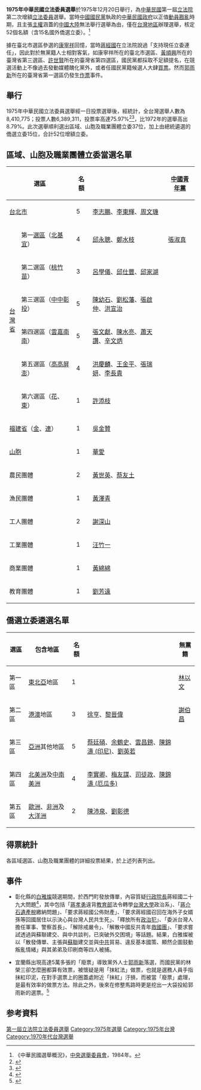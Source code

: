 {{Infobox Election
|election_name   = <small>中華民國第一屆立法委員選舉<br />（第二次增額立法委員選舉）</small>
|country         = 中華民國
|type            = 國會
|ongoing         = no<!-- Please don't change this -->
|turnout         = 75.97%
|previous_election = 1972年中華民國立法委員選舉
|previous_year   = 1972年
|previous_mps    = 
|next_election   = 1980年中華民國立法委員選舉
|next_year       = 1980年 
|next_mps        = 
|seats_for_election = [[立法院|立法院]]當中的97席
|election_date   = 1975年12月20日
|image1          = [[File:第7任總統蔣經國先生玉照.jpg|150x150px]]
|leader1         = [[蔣經國|蔣經國]]  
|party1          = {{中國國民黨}}  
|seats1          = 51席
|colour1         = 000099
|popular_vote1   = 
|percentage1     = 
|image2          = [[File:Li_Huang_(cropped).jpg|150x150px]]
|leader2         = [[李璜|李璜]]
|party2          = {{中國青年黨}} 
|seats2          = 1席
|popular_vote2   = 
|percentage2     =
|colour2         = FFCC33
|image3          = 
|leader3         = 
|party3          = 
|seats3          = 
|popular_vote3   = 
|percentage3     =
|title           = 立法院院長
|before_election = [[倪文亞|倪文亞]]
|before_party    = {{中國國民黨}}
|after_election  = [[倪文亞|倪文亞]]
|after_party     = {{中國國民黨}}
|map_image       = 1975ROCLY-cartogram.svg
|map_caption    = 第一屆第二次增額立法委員選舉區域立委選區圖
<table><tr><td style="text-align:left">
{{legend|#2FA8E1|中國國民黨}}{{legend|#FFCC33|中國青年黨}}{{legend|#888888|無黨籍}}
</td></tr></table>
}}

{{Infobox 中華民國立法委員選舉
|選舉名= 中華民國第一屆立法委員選舉（第二次增額選舉）
|投票日= 1975年12月20日
|當時在任總統= [[嚴家淦|嚴家淦]]
|任期屆滿日= 1980年12月6日
|改選數= 52席
|選舉制度= [[複數選區單記不可讓渡投票制|複數選區單記不可讓渡投票制]]
|上屆選舉= 中華民國第一屆立法委員第一次增額選舉
|上屆年度= 1972
|下屆選舉= 中華民國第一屆立法委員第三次增額選舉
|下屆年度= 1980
}}

'''1975年中華民國立法委員選舉'''於1975年12月20日舉行，為[[中華民國|中華民國]]第一屆[[立法院|立法院]]第二次增額[[立法委員|立法委員]]選舉。當時[[中國國民黨|中國國民黨]]執政的[[中華民國政府|中華民國政府]]以正值[[動員戡亂|動員戡亂]]時期，且主張[[主權|主權]]涵蓋的[[中國大陸|中國大陸]]無法舉行選舉為由，僅在[[台灣地區|台灣地區]]辦理選舉，核定52個名額（含15名國外僑選立委）。<ref>《中華民國選舉概況》，[[中央選舉委員會|中央選舉委員會]]，1984年。</ref>

據在臺北市選區參選的[[康寧祥|康寧祥]]回憶，當時[[蔣經國|蔣經國]]在立法院說過「支持現任立委連任」，因此對於無黨籍人士相對客氣，如康寧祥所在的臺北市選區、[[黃順興|黃順興]]所在的臺灣省第三選區、[[許世賢|許世賢]]所在的臺灣省第四選區，國民黨都採取不足額提名，在競選活動上不像過去發動媒體醜化黨外，或者任國民黨籍候選人大肆[[買票|買票]]。{{r|康|page=202}}然而[[郭雨新|郭雨新]]所在的臺灣省第一選區仍發生[[作票|作票]]事件。

== 舉行 ==
1975年中華民國立法委員選舉經一日投票選舉後，經統計，全台灣選舉人數為8,410,775；投票人數6,389,311，投票率高達75.97%<ref>{{Cite web |url=http://www7.www.gov.tw/EBOOKS/TWANNUAL/show_book.php?path=3_003_010 |title=歷次立法委員選舉投票率統計（民國58年－93年） |accessdate=2008-07-12 |archive-date=2005-11-12 |archive-url=https://web.archive.org/web/20051112180041/http://www.gov.tw/EBOOKS/TWANNUAL/show_book.php?path=3_003_010 |dead-url=yes }}</ref><ref>{{Cite web |url=http://www.gov.tw/EBOOKS/TWANNUAL/show_book.php?path=3_003_010 |title=存档副本 |access-date=2017-07-30 |archive-url=https://web.archive.org/web/20051112180041/http://www.gov.tw/EBOOKS/TWANNUAL/show_book.php?path=3_003_010 |archive-date=2005-11-12 |dead-url=yes }}</ref>，比1972年的選舉高出8.79%。此次選舉順利選出區域、山胞及職業團體立委37位，加上由總統遴選的僑選立委15位，合計52位增額立委。

== 區域、山胞及職業團體立委當選名單 ==
{| class="wikitable" style="text-align: left;"
|-
!colspan=2| 選區
! 名額
! {{Kmt}}
! {{flagicon image|Flag of Chinese Youth Party.svg}} [[中國青年黨|中國青年黨]]
! 無黨籍
|- 
|colspan=2|[[台北市|台北市]]||5||[[李志鵬|李志鵬]]、[[李東輝|李東輝]]、[[周文璣|周文璣]]||||[[蔡萬才|蔡萬才]]、[[康寧祥|康寧祥]]
|- 
|rowspan=6 width=3%|[[台灣省|台灣省]]||第一[[臺灣省立法委員選舉區|選區]]（[[新北市|北]][[基隆市|基]][[宜蘭縣|宜]]）||4||[[邱永聰|邱永聰]]、[[鄭水枝|鄭水枝]]||[[張淑真|張淑真]]||[[林榮三|林榮三]]
|- 
|第二選區（[[桃園市|桃]][[新竹縣|竹]][[苗栗縣|苗]]）||3||[[呂學儀|呂學儀]]、[[邱仕豐|邱仕豐]]、[[邱家湖|邱家湖]]||||
|- 
|第三選區（[[台中縣|中]][[台中市|中]][[彰化縣|彰]][[南投縣|投]]）||5||[[陳幼石|陳幼石]]、[[劉松藩|劉松藩]]、[[張啟仲|張啟仲]]、[[洪宣治|洪宣治]]||||[[黃順興|黃順興]]
|- 
|第四選區（[[雲林縣|雲]][[嘉義縣|嘉]][[台南縣|南]][[台南市|南]]）||5||[[張文獻|張文獻]]、[[陳水亮|陳水亮]]、[[蕭天讚|蕭天讚]]、[[辛文炳|辛文炳]]||||[[許世賢|許世賢]]
|- 
|第五選區（[[高雄縣|高]][[高雄市|高]][[屏東縣|屏]][[澎湖縣|澎]]）||4||[[洪慶麟|洪慶麟]]、[[王金平|王金平]]、[[張瑞妍|張瑞妍]]、[[李長貴|李長貴]]||||
|- 
|第六選區（[[花蓮縣|花]]、[[台東縣|東]]）||1||[[許添枝|許添枝]]||||
|- 
|colspan=2|[[福建省立法委員選舉區|福建省]]（[[金門縣|金]]、[[連江縣_(中華民國)|連]]）||1||[[吳金贊|吳金贊]]||||
|- 
|colspan=2|[[山胞|山胞]]||1||[[華愛|華愛]]||||
|- 
|colspan=2|農民團體||2||[[黃世英|黃世英]]、[[蔡友土|蔡友土]]||||
|- 
|colspan=2|漁民團體||1||[[黃澤青|黃澤青]]||||
|- 
|colspan=2|工人團體||2||[[謝深山|謝深山]]||||[[楊登洲|楊登洲]]
|- 
|colspan=2|工業團體||1||[[汪竹一|汪竹一]]||||
|- 
|colspan=2|商業團體||1||[[黃綿綿|黃綿綿]]||||
|- 
|colspan=2|教育團體||1||[[劉芳遠|劉芳遠]]||||
|}

== 僑選立委遴選名單 ==
{| class="wikitable" style="text-align: left;"
|-
! 選區
! 包含地區
! 名額
! {{Kmt}}
!無黨籍
|- 
|第一區||[[東北亞|東北亞]]地區||1||
|[[林以文|林以文]]
|- 
|第二區||[[港澳|港澳]]地區||3||[[徐亨|徐亨]]、[[黎晉偉|黎晉偉]]
|[[謝伯昌|謝伯昌]]
|- 
|第三區||[[亞洲|亞洲]]其他地區||5||[[蔡廷碩|蔡廷碩]]、[[余鶴史|余鶴史]]、[[雲昌鎊|雲昌鎊]]、[[陳錦濤_(印尼)|陳錦濤 (印尼)]]、[[劉英若|劉英若]]
|
|- 
|第四區||[[北美洲|北美洲]]及[[中南美洲|中南美洲]]||4||[[李實卿|李實卿]]、[[梅友謀|梅友謀]]、[[司徒政|司徒政]]、[[陳錦濤_(厄瓜多)|陳錦濤 (厄瓜多)]]
|
|- 
|第五區||[[歐洲|歐洲]]、[[非洲|非洲]]及[[大洋洲|大洋洲]]||2||[[陳沛泉|陳沛泉]]、[[劉彰德|劉彰德]]
|
|}

==得票統計==
{{main|1975年中華民國立法委員選舉投票結果列表}}
各區域選區、山胞及職業團體的詳細投票結果，於上述列表列出。

==事件==
*彰化縣的[[白雅燦|白雅燦]]競選期間，於西門町發放傳單，內容質疑[[行政院長|行政院長]]蔣經國二十九大問題<ref>{{cite news|author1=楊斯棓|title=曾經有個先知白雅燦|url=http://www.peoplenews.tw/news/3b3fb845-e0c2-44ac-827e-0c314f903a0f|agency=民報|date=2016-09-07|accessdate=2018-11-21|archive-date=2019-06-11|archive-url=https://web.archive.org/web/20190611070052/https://www.peoplenews.tw/news/3b3fb845-e0c2-44ac-827e-0c314f903a0f|dead-url=no}}</ref>，其中包括「[[蔣孝勇|蔣孝勇]]違背[[中華民國教育部|教育部]]法令轉學[[台灣大學|台灣大學]]政治系」、「[[蔣介石|蔣介石]][[遺產稅|遺產稅]]繳納問題」、「要求蔣經國公佈財產」、「要求蔣經國召回在海外子女婿孫等回國居住以示決心與台灣人民共生死」、「釋放所有[[政治犯|政治犯]]」、「委派台灣人擔任軍事、警察首長」、「解除戒嚴令」、「解散中國反共青年[[救國團|救國團]]」、「要求嘗試透過與蘇聯建交、與中共談判，已突破外交困境」等話題。結果，白雅燦被以「散發傳單、主張與[[蘇聯|蘇聯]]建交並與[[中共|中共]]貿易、違反基本國策、顯然企圖鼓動叛亂情緒」與其弟弟及印刷商等四人被捕。

*宜蘭縣出現高達5萬多張的「廢票」導致黨外人士[[郭雨新|郭雨新]]落選，而國民黨的林榮三卻怎麼圈都算有效票，被懷疑是用「抹紅法」做票，也就是選務人員手指抹紅印泥，在對手選票上的圈蓋處附近「抹紅」汙損，而被當「廢票」處理，是最有效率的做票方法。除此之外，後來在修整馬路時更是挖出一大袋投給郭雨新的選票。<ref>{{cite news|author1=蔡佳紜|title=投票日常停電、幽靈選票憑空出現⋯翻開台灣選舉「做票黑歷史」： 曾有2名學生因此喪命|url=https://www.storm.mg/lifestyle/625933?fbclid=IwAR1PE9_N84-6BRMiDkpP-KflhKZxKW5bvJwZGmonaqz-WnnRATIR7zhn4h8|agency=風傳媒|date=2018-11-19|accessdate=2018-11-21|archive-date=2019-06-06|archive-url=https://web.archive.org/web/20190606215049/https://www.storm.mg/lifestyle/625933?fbclid=IwAR1PE9_N84-6BRMiDkpP-KflhKZxKW5bvJwZGmonaqz-WnnRATIR7zhn4h8|dead-url=no}}</ref>

== 参考資料 ==
{{Reflist|2|refs=
<ref name="康">{{cite book |title=《台灣，打拼 康寧祥回憶錄》|author= 康寧祥|publisher= 允晨出版|isbn= |date=2014年1月二版}}</ref>
}}

{{中華民國立法委員選舉}}

[[Category:第一屆立法院立法委員選舉|]]
[[Category:1975年選舉|Category:1975年選舉]]
[[Category:1975年台灣|Category:1975年台灣]]
[[Category:1970年代台灣選舉|Category:1970年代台灣選舉]]